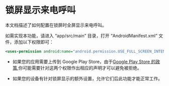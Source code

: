 # 锁屏显示来电呼叫


本文档描述了如何配置在锁屏时全屏显示来电呼叫。

如需实现本功能，请进入 “app/src/main” 目录，打开 “AndroidManifest.xml” 文件，添加以下权限即可：
```xml app/src/main/AndroidManifest.xml
<uses-permission android:name="android.permission.USE_FULL_SCREEN_INTENT" />
```

<Warning title="注意">

- 如果您的应用需要上传到 Google Play Store，由于[Google Play Store 的政策](https://support.google.com/googleplay/android-developer/answer/13392821?hl=zh),你可能需要针对这两个权限作出相应的声明才可以避免被拒绝。

- 如果您的设备有针对锁屏显示的额外设置，允许它们后此功能才能正常工作。
</Warning>
